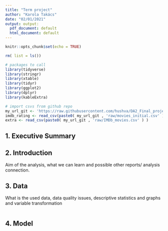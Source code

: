 ```yaml
---
title: "Term project"
author: "Karola Takács"
date: "02/01/2021"
output: output:
  pdf_document: default
  html_document: default
---
```


```r
knitr::opts_chunk$set(echo = TRUE)
```

```r
rm( list = ls())

# packages to call
library(tidyverse)
library(stringr)
library(xtable)
library(tidyr)
library(ggplot2)
library(dplyr)
library(kableExtra)
```

```r
# import csvs from github repo
my_url_git <- 'https://raw.githubusercontent.com/hushva/DA2_Final_project/main/data/'
imdb_rating <- read_csv(paste0( my_url_git , 'raw/movies_initial.csv' ) )
extra <- read_csv(paste0( my_url_git , 'raw/IMDb_movies.csv' ) )
```

## 1. Executive Summary

## 2. Introduction
Aim of the analysis, what we can learn and possible other reports/ analysis connection.

## 3. Data
What is the used data, data quality issues, descriptive statistics and graphs and variable transformation


```r

```

## 4. Model